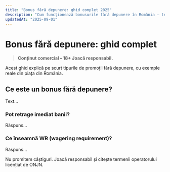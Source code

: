 ```yaml
---
title: "Bonus fără depunere: ghid complet 2025"
description: "Cum funcționează bonusurile fără depunere în România — termeni, WR și capcane de evitat."
updatedAt: "2025-09-01"
---
```


# Bonus fără depunere: ghid complet

> **Conținut comercial • 18+ Joacă responsabil.**

<InfoBox>
Acest ghid explică pe scurt tipurile de promoții fără depunere, cu exemple reale din piața din România.
</InfoBox>

## Ce este un bonus fără depunere?
Text...

### Pot retrage imediat banii?
Răspuns...

### Ce înseamnă WR (wagering requirement)?
Răspuns...

<WarningBox>
Nu promitem câștiguri. Joacă responsabil și citește termenii operatorului licențiat de ONJN.
</WarningBox>

<CtaOffer id="OFFER_ID_DEMO" />
